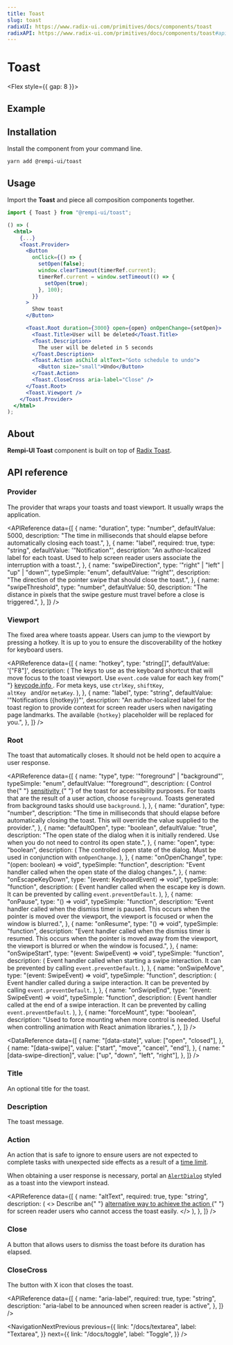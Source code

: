 ```yaml
---
title: Toast
slug: toast
radixUI: https://www.radix-ui.com/primitives/docs/components/toast
radixAPI: https://www.radix-ui.com/primitives/docs/components/toast#api-reference
---
```


# Toast

<Description text="A succinct message that is displayed temporarily." />

<Flex style={{ gap: 8 }}>
  <RadixUI href="https://www.radix-ui.com/primitives/docs/components/toast" />
  <RadixAPI href="https://www.radix-ui.com/primitives/docs/components/toast#api-reference" />
</Flex>

## Example

<PreviewComponent name="toast" />

## Installation

Install the component from your command line.

```bash
yarn add @rempi-ui/toast
```

## Usage

Import the <strong>Toast</strong> and piece all composition components together.

```jsx
import { Toast } from "@rempi-ui/toast";

() => (
  <html>
    {...}
    <Toast.Provider>
      <Button
        onClick={() => {
          setOpen(false);
          window.clearTimeout(timerRef.current);
          timerRef.current = window.setTimeout(() => {
            setOpen(true);
          }, 100);
        }}
      >
        Show toast
      </Button>

      <Toast.Root duration={3000} open={open} onOpenChange={setOpen}>
        <Toast.Title>User will be deleted</Toast.Title>
        <Toast.Description>
          The user will be deleted in 5 seconds
        </Toast.Description>
        <Toast.Action asChild altText="Goto schedule to undo">
          <Button size="small">Undo</Button>
        </Toast.Action>
        <Toast.CloseCross aria-label="Close" />
      </Toast.Root>
      <Toast.Viewport />
    </Toast.Provider>
  </html>
);
```

## About

<strong>Rempi-UI Toast</strong> component is built on top of [Radix Toast](https://www.radix-ui.com/primitives/docs/components/toast).

## API reference

### Provider

The provider that wraps your toasts and toast viewport. It usually wraps the application.

<MoreInfo
  componentName="Radix Toast Provider"
  componentLink="https://www.radix-ui.com/primitives/docs/components/toast#portal"
/>

<APIReference
  data={[
    {
      name: "duration",
      type: "number",
      defaultValue: 5000,
      description:
        "The time in milliseconds that should elapse before automatically closing each toast.",
    },
    {
      name: "label",
      required: true,
      type: "string",
      defaultValue: '"Notification"',
      description:
        "An author-localized label for each toast. Used to help screen reader users associate the interruption with a toast.",
    },
    {
      name: "swipeDirection",
      type: '"right" | "left" | "up" | "down"',
      typeSimple: "enum",
      defaultValue: '"right"',
      description:
        "The direction of the pointer swipe that should close the toast.",
    },
    {
      name: "swipeThreshold",
      type: "number",
      defaultValue: 50,
      description:
        "The distance in pixels that the swipe gesture must travel before a close is triggered.",
    },
  ]}
/>

### Viewport

The fixed area where toasts appear. Users can jump to the viewport by pressing a hotkey. It is up to you to ensure the discoverability of the hotkey for keyboard users.

<MoreInfo
  componentName="Radix Toast Viewport"
  componentLink="https://www.radix-ui.com/primitives/docs/components/toast#viewport"
/>

<APIReference
  data={[
    {
      name: "hotkey",
      type: "string[]",
      defaultValue: '["F8"]',
      description: (
        <span>
          The keys to use as the keyboard shortcut that will move focus to the
          toast viewport. Use <code>event.code</code> value for each key from{" "}
          <a href="https://keycode.info/" target="_blank">
            keycode.info
          </a>
          . For meta keys, use <code>ctrlKey</code>, <code>shiftKey</code>, <code>
            altKey
          </code> and/or <code>metaKey</code>.
        </span>
      ),
    },
    {
      name: "label",
      type: "string",
      defaultValue: '"Notifications ({hotkey})"',
      description:
        "An author-localized label for the toast region to provide context for screen reader users when navigating page landmarks. The available `{hotkey}` placeholder will be replaced for you.",
    },
  ]}
/>

### Root

The toast that automatically closes. It should not be held open to acquire a user response.

<MoreInfo
  componentName="Radix Toast Root"
  componentLink="https://www.radix-ui.com/primitives/docs/components/toast#root"
/>

<APIReference
  data={[
    {
      name: "type",
      type: '"foreground" | "background"',
      typeSimple: "enum",
      defaultValue: '"foreground"',
      description: (
        <span>
          Control the{" "}
          <a href="https://www.radix-ui.com/primitives/docs/components/toast#sensitivity">
            sensitivity
          </a>{" "}
          of the toast for accessibility purposes. For toasts that are the
          result of a user action, choose <code>foreground</code>. Toasts
          generated from background tasks should use <code>background</code>.
        </span>
      ),
    },
    {
      name: "duration",
      type: "number",
      description:
        "The time in milliseconds that should elapse before automatically closing the toast. This will override the value supplied to the provider.",
    },
    {
      name: "defaultOpen",
      type: "boolean",
      defaultValue: "true",
      description:
        "The open state of the dialog when it is initially rendered. Use when you do not need to control its open state.",
    },
    {
      name: "open",
      type: "boolean",
      description: (
        <span>
          The controlled open state of the dialog. Must be used in conjunction
          with <code>onOpenChange</code>.
        </span>
      ),
    },
    {
      name: "onOpenChange",
      type: "(open: boolean) => void",
      typeSimple: "function",
      description:
        "Event handler called when the open state of the dialog changes.",
    },
    {
      name: "onEscapeKeyDown",
      type: "(event: KeyboardEvent) => void",
      typeSimple: "function",
      description: (
        <span>
          Event handler called when the escape key is down. It can be prevented
          by calling <code>event.preventDefault</code>.
        </span>
      ),
    },
    {
      name: "onPause",
      type: "() => void",
      typeSimple: "function",
      description:
        "Event handler called when the dismiss timer is paused. This occurs when the pointer is moved over the viewport, the viewport is focused or when the window is blurred.",
    },
    {
      name: "onResume",
      type: "() => void",
      typeSimple: "function",
      description:
        "Event handler called when the dismiss timer is resumed. This occurs when the pointer is moved away from the viewport, the viewport is blurred or when the window is focused.",
    },
    {
      name: "onSwipeStart",
      type: "(event: SwipeEvent) => void",
      typeSimple: "function",
      description: (
        <span>
          Event handler called when starting a swipe interaction. It can be
          prevented by calling <code>event.preventDefault</code>.
        </span>
      ),
    },
    {
      name: "onSwipeMove",
      type: "(event: SwipeEvent) => void",
      typeSimple: "function",
      description: (
        <span>
          Event handler called during a swipe interaction. It can be prevented
          by calling <code>event.preventDefault</code>.
        </span>
      ),
    },
    {
      name: "onSwipeEnd",
      type: "(event: SwipeEvent) => void",
      typeSimple: "function",
      description: (
        <span>
          Event handler called at the end of a swipe interaction. It can be
          prevented by calling <code>event.preventDefault</code>.
        </span>
      ),
    },
    {
      name: "forceMount",
      type: "boolean",
      description:
        "Used to force mounting when more control is needed. Useful when controlling animation with React animation libraries.",
    },
  ]}
/>

<DataReference
  data={[
    {
      name: "[data-state]",
      value: ["open", "closed"],
    },
    {
      name: "[data-swipe]",
      value: ["start", "move", "cancel", "end"],
    },
    {
      name: "[data-swipe-direction]",
      value: ["up", "down", "left", "right"],
    },
  ]}
/>

### Title

An optional title for the toast.

<MoreInfo
  componentName="Radix Toast Title"
  componentLink="https://www.radix-ui.com/primitives/docs/components/toast#title"
/>

### Description

The toast message.

<MoreInfo
  componentName="Radix Toast Description"
  componentLink="https://www.radix-ui.com/primitives/docs/components/toast#description"
/>

### Action

An action that is safe to ignore to ensure users are not expected to complete tasks with unexpected side effects as a result of a [time limit](https://www.w3.org/TR/UNDERSTANDING-WCAG20/time-limits-required-behaviors.html).

When obtaining a user response is necessary, portal an [`AlertDialog`](/docs/alert-dialog) styled as a toast into the viewport instead.

<MoreInfo
  componentName="Radix Toast Action"
  componentLink="https://www.radix-ui.com/primitives/docs/components/toast#action"
/>

<APIReference
  data={[
    {
      name: "altText",
      required: true,
      type: "string",
      description: (
        <>
          Describe an{" "}
          <a href="https://www.radix-ui.com/primitives/docs/components/toast#alternative-action">
            alternative way to achieve the action
          </a>{" "}
          for screen reader users who cannot access the toast easily.
        </>
      ),
    },
  ]}
/>

### Close

A button that allows users to dismiss the toast before its duration has elapsed.

<MoreInfo
  componentName="Radix Toast Close"
  componentLink="https://www.radix-ui.com/primitives/docs/components/toast#close"
/>

### CloseCross

The button with X icon that closes the toast.

<APIReference
  data={[
    {
      name: "aria-label",
      required: true,
      type: "string",
      description: "aria-label to be announced when screen reader is active",
    },
  ]}
/>

<NavigationNextPrevious
  previous={{
    link: "/docs/textarea",
    label: "Textarea",
  }}
  next={{
    link: "/docs/toggle",
    label: "Toggle",
  }}
/>
